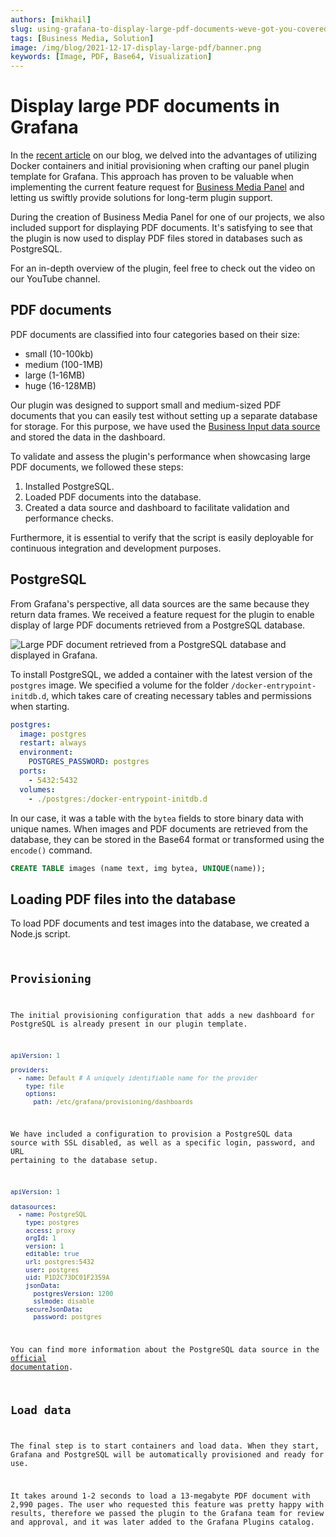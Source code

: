 ```yaml
---
authors: [mikhail]
slug: using-grafana-to-display-large-pdf-documents-weve-got-you-covered-4e654e8d4bce/
tags: [Business Media, Solution]
image: /img/blog/2021-12-17-display-large-pdf/banner.png
keywords: [Image, PDF, Base64, Visualization]
---
```



# Display large PDF documents in Grafana

In the [recent article](/blog/we-created-our-own-panel-plugin-template-for-grafana-665f7e6760d1/) on our blog, we delved into the advantages of utilizing Docker containers and initial provisioning when crafting our panel plugin template for Grafana. This approach has proven to be valuable when implementing the current feature request for [Business Media Panel](/plugins/volkovlabs-image-panel/) and letting us swiftly provide solutions for long-term plugin support.

During the creation of Business Media Panel for one of our projects, we also included support for displaying PDF documents. It's satisfying to see that the plugin is now used to display PDF files stored in databases such as PostgreSQL.

For an in-depth overview of the plugin, feel free to check out the video on our YouTube channel.

<Youtube
  id="1_bgLSehjhg"
  title="Images, PDFs, Video, Live Camera Feed on Grafana Dashboard."
/>

## PDF documents

PDF documents are classified into four categories based on their size:

- small (10-100kb)
- medium (100-1MB)
- large (1-16MB)
- huge (16-128MB)

Our plugin was designed to support small and medium-sized PDF documents that you can easily test without setting up a separate database for storage. For this purpose, we have used the [Business Input data source](/plugins/volkovlabs-static-datasource/) and stored the data in the dashboard.

To validate and assess the plugin's performance when showcasing large PDF documents, we followed these steps:

1. Installed PostgreSQL.
2. Loaded PDF documents into the database.
3. Created a data source and dashboard to facilitate validation and performance checks.

Furthermore, it is essential to verify that the script is easily deployable for continuous integration and development purposes.

## PostgreSQL

From Grafana's perspective, all data sources are the same because they return data frames. We received a feature request for the plugin to enable display of large PDF documents retrieved from a PostgreSQL database.

<Image
  title="Large PDF document retrieved from a PostgreSQL database and displayed in Grafana."
  src="/img/blog/2021-12-17-display-large-pdf/panel.png"
/>

To install PostgreSQL, we added a container with the latest version of the `postgres` image. We specified a volume for the folder `/docker-entrypoint-initdb.d`, which takes care of creating necessary tables and permissions when starting.

```yaml
postgres:
  image: postgres
  restart: always
  environment:
    POSTGRES_PASSWORD: postgres
  ports:
    - 5432:5432
  volumes:
    - ./postgres:/docker-entrypoint-initdb.d
```

In our case, it was a table with the `bytea` fields to store binary data with unique names. When images and PDF documents are retrieved from the database, they can be stored in the Base64 format or transformed using the `encode()` command.

```sql
CREATE TABLE images (name text, img bytea, UNIQUE(name));
```

## Loading PDF files into the database

To load PDF documents and test images into the database, we created a Node.js script.

<Code
  url="https://github.com/VolkovLabs/volkovlabs-image-panel/blob/main/postgres/load.ts"
  language="js"
/>

## Provisioning

The initial provisioning configuration that adds a new dashboard for PostgreSQL is already present in our plugin template.

```yaml
apiVersion: 1

providers:
  - name: Default # A uniquely identifiable name for the provider
    type: file
    options:
      path: /etc/grafana/provisioning/dashboards
```

We have included a configuration to provision a PostgreSQL data source with SSL disabled, as well as a specific login, password, and URL pertaining to the database setup.

```yaml
apiVersion: 1

datasources:
  - name: PostgreSQL
    type: postgres
    access: proxy
    orgId: 1
    version: 1
    editable: true
    url: postgres:5432
    user: postgres
    uid: P1D2C73DC01F2359A
    jsonData:
      postgresVersion: 1200
      sslmode: disable
    secureJsonData:
      password: postgres
```

You can find more information about the PostgreSQL data source in the [official documentation](https://grafana.com/docs/grafana/latest/datasources/postgres/).

## Load data

The final step is to start containers and load data. When they start, Grafana and PostgreSQL will be automatically provisioned and ready for use.

It takes around 1-2 seconds to load a 13-megabyte PDF document with 2,990 pages. The user who requested this feature was pretty happy with results, therefore we passed the plugin to the Grafana team for review and approval, and it was later added to the Grafana Plugins catalog.

<Feedback />

